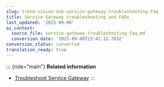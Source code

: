 ```yaml
---
slug: trend-vision-one-service-gateway-troubleshooting-faq
title: Service Gateway troubleshooting and FAQs
last_updated: '2025-09-08'
ai_context:
  source_file: service-gateway-troubleshooting-faq.md
  conversion_date: '2025-09-08T23:42:12.783Z'
conversion_status: converted
translation_ready: true
---
```


::: {role="main"}
**Related information**

- [Troubleshoot Service Gateway](troubleshooting-service-gateway.mdx)
:::
